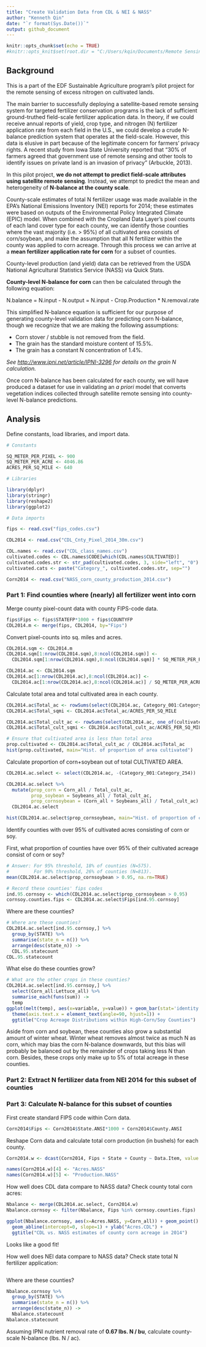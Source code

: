 ```yaml
---
title: "Create Validation Data from CDL & NEI & NASS"
author: "Kenneth Qin"
date: "`r format(Sys.Date())`"
output: github_document
---
```


```r
knitr::opts_chunk$set(echo = TRUE)
#knitr::opts_knit$set(root.dir = "C:/Users/kqin/Documents/Remote Sensing/Remote Sensing of N/Validation Data/CDL")
```

## Background

This is a part of the EDF Sustainable Agriculture program's pilot project for the remote sensing of excess nitrogen on cultivated lands.

The main barrier to successfully deploying a satellite-based remote sensing system for targeted fertilizer conservation programs is the lack of sufficient ground-truthed field-scale fertilizer application data. In theory, if we could receive annual reports of yield, crop type, and nitrogen (N) fertilizer application rate from each field in the U.S., we could develop a crude N-balance prediction system that operates at the field-scale. However, this data is elusive in part because of the legitimate concern for farmers' privacy rights. A recent study from Iowa State University reported that "30% of farmers agreed that government use of remote sensing and other tools to identify issues on private land is an invasion of privacy" (Arbuckle, 2013).

In this pilot project, **we do not attempt to predict field-scale attributes using satellite remote sensing**. Instead, we attempt to predict the mean and heterogeneity of **N-balance at the county scale**.

County-scale estimates of total N fertilizer usage was made available in the EPA's National Emissions Inventory (NEI) reports for 2014; these estimates were based on outputs of the Environmental Policy Integrated Climate (EPIC) model. When combined with the Cropland Data Layer's pixel counts of each land cover type for each county, we can identify those counties where the vast majority (i.e. > 95%) of all cultivated area consists of corn/soybean, and make the assumption that all N fertilizer within the county was applied to corn acreage. Through this process we can arrive at a **mean fertilizer application rate for corn** for a subset of counties.

County-level production (and yield) data can be retrieved from the USDA National Agricultural Statistics Service (NASS) via Quick Stats.

**County-level N-balance for corn** can then be calculated through the following equation:


N.balance = N.input - N.output = N.input - Crop.Production * N.removal.rate


This simplified N-balance equation is sufficient for our purpose of generating county-level validation data for predicting corn N-balance, though we recognize that we are making the following assumptions:

* Corn stover / stubble is not removed from the field.
* The grain has the standard moisture content of 15.5%.
* The grain has a constant N concentration of 1.4%.

*See <http://www.ipni.net/article/IPNI-3296> for details on the grain N calculation.*

Once corn N-balance has been calculated for each county, we will have produced a dataset for use in validating an *a priori* model that converts vegetation indices collected through satellite remote sensing into county-level N-balance predictions.

## Analysis

Define constants, load libraries, and import data.

```r
# Constants

SQ_METER_PER_PIXEL <- 900
SQ_METER_PER_ACRE <- 4046.86
ACRES_PER_SQ_MILE <- 640

# Libraries

library(dplyr)
library(stringr)
library(reshape2)
library(ggplot2)

# Data imports

fips <- read.csv("fips_codes.csv")

CDL2014 <- read.csv("CDL_Cnty_Pixel_2014_30m.csv")

CDL.names <- read.csv("CDL_class_names.csv")
cultivated.codes <- CDL.names$CODE[which(CDL.names$CULTIVATED)]
cultivated.codes.str <- str_pad(cultivated.codes, 3, side="left", "0")
cultivated.cats <- paste("Category_", cultivated.codes.str, sep="")

Corn2014 <- read.csv("NASS_corn_county_production_2014.csv")
```

### Part 1: Find counties where (nearly) all fertilizer went into corn

Merge county pixel-count data with county FIPS-code data.

```r
fips$Fips <- fips$STATEFP*1000 + fips$COUNTYFP
CDL2014.m <- merge(fips, CDL2014, by="Fips")
```

Convert pixel-counts into sq. miles and acres.

```r
CDL2014.sqm <- CDL2014.m
CDL2014.sqm[1:nrow(CDL2014.sqm),8:ncol(CDL2014.sqm)] <- 
  CDL2014.sqm[1:nrow(CDL2014.sqm),8:ncol(CDL2014.sqm)] * SQ_METER_PER_PIXEL

CDL2014.ac <- CDL2014.sqm
CDL2014.ac[1:nrow(CDL2014.ac),8:ncol(CDL2014.ac)] <- 
  CDL2014.ac[1:nrow(CDL2014.ac),8:ncol(CDL2014.ac)] / SQ_METER_PER_ACRE
```

Calculate total area and total cultivated area in each county.

```r
CDL2014.ac$Total_ac <- rowSums(select(CDL2014.ac, Category_001:Category_254))
CDL2014.ac$Total_sqmi <- CDL2014.ac$Total_ac/ACRES_PER_SQ_MILE

CDL2014.ac$Total_cult_ac <- rowSums(select(CDL2014.ac, one_of(cultivated.cats)))
CDL2014.ac$Total_cult_sqmi <- CDL2014.ac$Total_cult_ac/ACRES_PER_SQ_MILE

# Ensure that cultivated area is less than total area
prop.cultivated <- CDL2014.ac$Total_cult_ac / CDL2014.ac$Total_ac
hist(prop.cultivated, main="Hist. of proportion of area cultivated")
```

Calculate proportion of corn+soybean out of total CULTIVATED AREA.

```r
CDL2014.ac.select <- select(CDL2014.ac, -(Category_001:Category_254))

CDL2014.ac.select %>%
  mutate(prop_corn = Corn_all / Total_cult_ac,
         prop_soybean = Soybeans_all / Total_cult_ac,
         prop_cornsoybean = (Corn_all + Soybeans_all) / Total_cult_ac) ->
  CDL2014.ac.select

hist(CDL2014.ac.select$prop_cornsoybean, main="Hist. of proportion of cultivated area\nconsisting of corn or soy")
```

Identify counties with over 95% of cultivated acres consisting of corn or soy.

First, what proportion of counties have over 95% of their cultivated acreage consist of corn or soy?

```r
# Answer: For 95% threshold, 18% of counties (N=575).
#         For 90% threshold, 26% of counties (N=813).
mean(CDL2014.ac.select$prop_cornsoybean > 0.95, na.rm=TRUE)

# Record these counties' fips codes
ind.95.cornsoy <- which(CDL2014.ac.select$prop_cornsoybean > 0.95)
cornsoy.counties.fips <- CDL2014.ac.select$Fips[ind.95.cornsoy]
```

Where are these counties?

```r
# Where are these counties?
CDL2014.ac.select[ind.95.cornsoy,] %>%
  group_by(STATE) %>%
  summarise(state_n = n()) %>%
  arrange(desc(state_n)) ->
  CDL.95.statecount
CDL.95.statecount
```

What else do these counties grow?

```r
# What are the other crops in these counties?
CDL2014.ac.select[ind.95.cornsoy,] %>%
  select(Corn_all:Lettuce_all) %>%
  summarise_each(funs(sum)) ->
  temp
ggplot(melt(temp), aes(x=variable, y=value)) + geom_bar(stat='identity') +
  theme(axis.text.x = element_text(angle=90, hjust=1)) + 
  ggtitle("Crop Acreage Distributions within High-Corn/Soy Counties")
```

Aside from corn and soybean, these counties also grow a substantial amount of winter wheat. Winter wheat removes almost twice as much N as corn, which may bias the corn N-balance downwards, but this bias will probably be balanced out by the remainder of crops taking less N than corn. Besides, these crops only make up to 5% of total acreage in these counties.

### Part 2: Extract N fertilizer data from NEI 2014 for this subset of counties



### Part 3: Calculate N-balance for this subset of counties

First create standard FIPS code within Corn data.

```r
Corn2014$Fips <- Corn2014$State.ANSI*1000 + Corn2014$County.ANSI
```

Reshape Corn data and calculate total corn production (in bushels) for each county.

```r
Corn2014.w <- dcast(Corn2014, Fips + State + County ~ Data.Item, value.var="Value", fun.aggregate = sum)

names(Corn2014.w)[4] <- "Acres.NASS"
names(Corn2014.w)[5] <- "Production.NASS"
```

How well does CDL data compare to NASS data? Check county total corn acres:

```r
Nbalance <- merge(CDL2014.ac.select, Corn2014.w)
Nbalance.cornsoy <- filter(Nbalance, Fips %in% cornsoy.counties.fips)

ggplot(Nbalance.cornsoy, aes(x=Acres.NASS, y=Corn_all)) + geom_point() + 
  geom_abline(intercept=0, slope=1) + ylab("Acres.CDL") +
  ggtitle("CDL vs. NASS estimates of county corn acreage in 2014")

```

Looks like a good fit!

How well does NEI data compare to NASS data? Check state total N fertilizer application:

```r


```

Where are these counties?

```r
Nbalance.cornsoy %>%
  group_by(STATE) %>%
  summarise(state_n = n()) %>%
  arrange(desc(state_n)) ->
  Nbalance.statecount
Nbalance.statecount
```

Assuming IPNI nutrient removal rate of **0.67 lbs. N / bu**, calculate county-scale N-balance (lbs. N / ac).

```r


```
